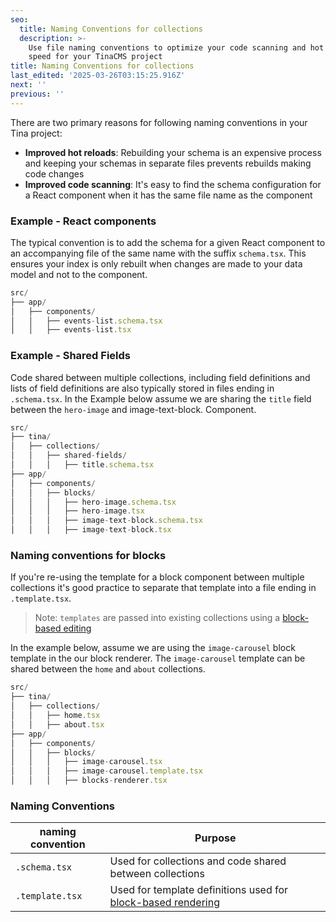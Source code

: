 ```yaml
---
seo:
  title: Naming Conventions for collections
  description: >-
    Use file naming conventions to optimize your code scanning and hot reload
    speed for your TinaCMS project
title: Naming Conventions for collections
last_edited: '2025-03-26T03:15:25.916Z'
next: ''
previous: ''
---
```


There are two primary reasons for following naming conventions in your Tina project:

* **Improved hot reloads**: Rebuilding your schema is an expensive process and keeping your schemas in separate files prevents rebuilds making code changes
* **Improved code scanning**: It's easy to find the schema configuration for a React component when it has the same file name as the component

### Example - React components

The typical convention is to add the schema for a given React component to an accompanying file of the same name with the suffix `schema.tsx`. This ensures your index is only rebuilt when changes are made to your data model and not to the component.

```javascript
src/
├── app/
│   ├── components/
│   │   ├── events-list.schema.tsx
│   │   ├── events-list.tsx
```

### Example - Shared Fields

Code shared between multiple collections, including field definitions and lists of field definitions are also typically stored in files ending in `.schema.tsx`. In the Example below assume we are sharing the `title` field between the `hero-image` and image-text-block. Component.

```javascript
src/
├── tina/
│   ├── collections/
│   │   ├── shared-fields/
│   │   │   ├── title.schema.tsx
├── app/
│   ├── components/
│   │   ├── blocks/
│   │   │   ├── hero-image.schema.tsx
│   │   │   ├── hero-image.tsx
│   │   │   ├── image-text-block.schema.tsx
│   │   │   ├── image-text-block.tsx

```

### Naming conventions for blocks

If you're re-using the template for a block component between multiple collections it's good practice to separate that template into a file ending in `.template.tsx`.

> Note: `templates` are passed into existing collections using a [block-based editing](https://tina.io/docs/editing/blocks)

In the example below, assume we are using the `image-carousel` block template in the our block renderer. The `image-carousel` template can be shared between the `home` and `about` collections.

```javascript
src/
├── tina/
│   ├── collections/
│   │   ├── home.tsx
│   │   ├── about.tsx
├── app/
│   ├── components/
│   │   ├── blocks/
│   │   │   ├── image-carousel.tsx
│   │   │   ├── image-carousel.template.tsx
│   │   │   ├── blocks-renderer.tsx
```

### Naming Conventions

| naming convention | Purpose                                                                                             |
| ----------------- | --------------------------------------------------------------------------------------------------- |
| `.schema.tsx`     | Used for collections and code shared between collections                                            |
| `.template.tsx`   | Used for template definitions used for [block-based rendering](https://tina.io/docs/editing/blocks) |

